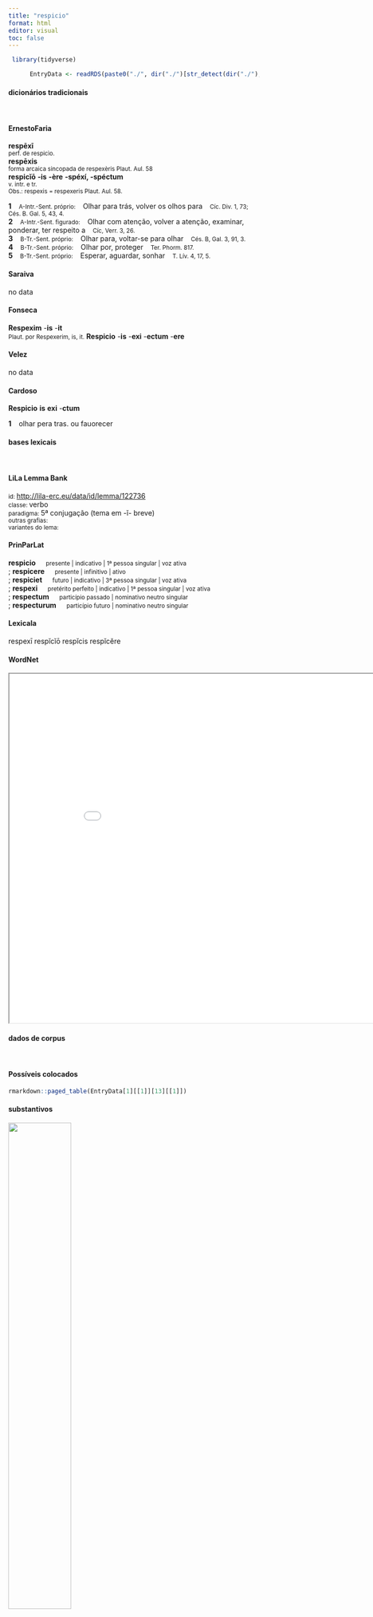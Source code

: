 ```yaml
---
title: "respicio"
format: html
editor: visual
toc: false
---
```



```r
 library(tidyverse) 

      EntryData <- readRDS(paste0("./", dir("./")[str_detect(dir("./"), "_xx114-101-115-112-105-99-105-111xx_.rds")]))

```


#### dicionários tradicionais

&emsp;




::: panel-tabset

#### ErnestoFaria

<b>respēxī</b> <br> <small>perf. de respicìo.</small> <br> <small></small> 
 <b>respēxis</b> <br> <small>forma arcaica sincopada de respexèris Plaut. Aul. 58</small> <br> <small></small> 
 <b>respicĭō</b> <b>-is</b> <b>-ère</b> <b>-spéxí, -spéctum</b> <br> <small>v. intr. e tr.</small> <br> <small>Obs.: respexis = respexeris Plaut. Aul. 58.</small>   <p> <b>1</b> &ensp; <small>A-Intr.-Sent. próprio:</small> &ensp; Olhar para trás, volver os olhos para &ensp; <small>Cíc. Div. 1, 73; Cés. B. Gal. 5, 43, 4.</small> <br> <b>2</b> &ensp; <small>A-Intr.-Sent. figurado:</small> &ensp; Olhar com atenção, volver a atenção, examinar, ponderar, ter respeito a &ensp; <small>Cíc, Verr. 3, 26.</small> <br> <b>3</b> &ensp; <small>B-Tr.-Sent. próprio:</small> &ensp; Olhar para, voltar-se para olhar &ensp; <small>Cés. B, Gal. 3, 91, 3.</small> <br> <b>4</b> &ensp; <small>B-Tr.-Sent. próprio:</small> &ensp; Olhar por, proteger &ensp; <small>Ter. Phorm. 817.</small> <br> <b>5</b> &ensp; <small>B-Tr.-Sent. próprio:</small> &ensp; Esperar, aguardar, sonhar &ensp; <small>T. Lív. 4, 17, 5.</small> </p>




#### Saraiva

no data




#### Fonseca

<b>Respexim</b> -<b>is</b> -<b>it</b> <br> <small>Plaut. por Respexerim, is, it.</small> 
 <b>Respicio</b> -<b>is</b> -<b>exi</b> -<b>ectum</b> -<b>ere</b>




#### Velez

no data




#### Cardoso

<b>Respicio</b> <b>is</b> <b>exi</b> -<b>ctum</b>   <p> <b>1</b> &ensp; olhar pera tras. ou fauorecer </p>


:::



#### bases lexicais

&emsp;






::: panel-tabset

#### LiLa Lemma Bank

<small> id: </small> <a href=' http://lila-erc.eu/data/id/lemma/122736 ' target="_blank"> http://lila-erc.eu/data/id/lemma/122736 </a> <br>
<small> classe: </small> verbo    <br>
<small> paradigma: </small> 5ª conjugação (tema em -ĭ- breve) <br>
<small> outras grafias: </small>  <br>
<small> variantes do lema: </small>  <br>





#### PrinParLat

<b> respicio </b>&emsp;<small> presente | indicativo | 1ª pessoa singular | voz ativa </small><br>
; <b> respicere </b>&emsp;<small> presente | infinitivo | ativo </small><br>
; <b> respiciet </b>&emsp;<small> futuro | indicativo | 3ª pessoa singular | voz ativa </small><br>
; <b> respexi </b>&emsp;<small> pretérito perfeito | indicativo | 1ª pessoa singular | voz ativa </small><br>
; <b> respectum </b>&emsp;<small> particípio passado | nominativo neutro singular </small><br>
; <b> respecturum </b>&emsp;<small> particípio futuro | nominativo neutro singular </small><br>





#### Lexicala

respexī 
 respĭcĭō 
 respĭcis 
 respĭcĕre




#### WordNet

<iframe width='900' height='700' src='Media/Tree__xx114-101-115-112-105-99-105-111xx__sem_type_lexemes_pt.html'>

</iframe>


:::



#### dados de corpus

&emsp;




::: panel-tabset

#### Possíveis colocados

```r

rmarkdown::paged_table(EntryData[1][[1]][13][[1]])

```


#### substantivos

![](./Media/wordcloud__xx114-101-115-112-105-99-105-111xx__BY_collocate_scoreSUBST.webp){width=50% fig-alt='This chart plots collocate by scoreSUBST, for the headword respicio here are all the values plotted: collocate: ad; scoreSUBST: 0. collocate: qui; scoreSUBST: 0'}




#### adjetivos

![](./Media/wordcloud__xx114-101-115-112-105-99-105-111xx__BY_collocate_scoreADJ.webp){width=50% fig-alt='This chart plots collocate by scoreADJ, for the headword respicio here are all the values plotted: collocate: ad; scoreADJ: 0. collocate: qui; scoreADJ: 0'}




#### verbos

![](./Media/wordcloud__xx114-101-115-112-105-99-105-111xx__BY_collocate_scoreVERBO.webp){width=50% fig-alt='This chart plots collocate by scoreVERBO, for the headword respicio here are all the values plotted: collocate: ad; scoreVERBO: 0. collocate: qui; scoreVERBO: 0'}




#### advérbios

![](./Media/wordcloud__xx114-101-115-112-105-99-105-111xx__BY_collocate_scoreADV.webp){width=50% fig-alt='This chart plots collocate by scoreADV, for the headword respicio here are all the values plotted: collocate: ad; scoreADV: 0. collocate: qui; scoreADV: 0'}




#### preposições e conjunções

![](./Media/wordcloud__xx114-101-115-112-105-99-105-111xx__BY_collocate_scoreFUNC.webp){width=50% fig-alt='This chart plots collocate by scoreFUNC, for the headword respicio here are all the values plotted: collocate: ad; scoreFUNC: 20. collocate: qui; scoreFUNC: 0'}


:::



::: panel-tabset

#### ExemplosTraduzidos

<p> <b>respice</b> ad matrem decet <br> <small> Sen.Ag.52 <br> Olha para tua mãe: é lícito. <small> [JDD] </small> </small> </p>
; <p> <b>respice</b> fratres meos quibus saluis fas tibi non est accusare fortunam <br> <small> Sen.Helv.18.1 <br> Olha para os meus irmãos: estando eles a salvo, não te é lícito acusar a sorte. <small> [JDD] </small> </small> </p>





#### Frequência por autor

![](./Media/barchart__xx114-101-115-112-105-99-105-111xx__lemma_BY_author_Frequencies.webp){width=50% fig-alt='This charts plots the frequency of lemma by author_Frequencies. The Seneca subcorpus registers the highest normalized frequency, with the value of 4.29 and an absolute frequency of 23. The Horatius subcorpus follows, with a normalized frequency of 1.78 and an absolute frequency of 2. the subcorpus with the least normalized frequency is Ovidius with the normalized value of 0 and an absolute freqeuncy of 0. here are all the values: subcorpus: Caesar ; normalized frequency: 1 ; absolute frequency: 0.377672029609487. subcorpus: Cicero ; normalized frequency: 4 ; absolute frequency: 0.24918392265331. subcorpus: Horatius ; normalized frequency: 2 ; absolute frequency: 1.77604120415594. subcorpus: Ovidius ; normalized frequency: 0 ; absolute frequency: 0. subcorpus: Phaedrus ; normalized frequency: 1 ; absolute frequency: 1.5181417944436. subcorpus: Sallustius ; normalized frequency: 0 ; absolute frequency: 0. subcorpus: Seneca ; normalized frequency: 23 ; absolute frequency: 4.29256639480413. subcorpus: Suetonius ; normalized frequency: 0 ; absolute frequency: 0. subcorpus: Tacitus ; normalized frequency: 0 ; absolute frequency: 0. subcorpus: Vergilius ; normalized frequency: 0 ; absolute frequency: 0. subcorpus: Hieronymus ; normalized frequency: 0 ; absolute frequency: 0'}




#### Frequência por gênero

![](./Media/barchart__xx114-101-115-112-105-99-105-111xx__lemma_BY_genre_Frequencies.webp){width=50% fig-alt='This charts plots the frequency of lemma by genre_Frequencies. The Poesia.trágica subcorpus registers the highest normalized frequency, with the value of 6.08 and an absolute frequency of 7. The Prosa.filosófica subcorpus follows, with a normalized frequency of 2.64 and an absolute frequency of 16. the subcorpus with the least normalized frequency is Poesia.épica with the normalized value of 0 and an absolute freqeuncy of 0. here are all the values: subcorpus: Prosa.histórica ; normalized frequency: 1 ; absolute frequency: 0.243433384454344. subcorpus: Prosa.filosófica ; normalized frequency: 16 ; absolute frequency: 2.63587090822227. subcorpus: Prosa.oratória ; normalized frequency: 2 ; absolute frequency: 0.192025193705414. subcorpus: Prosa.epistolográfica ; normalized frequency: 2 ; absolute frequency: 0.529955748694984. subcorpus: Poesia.lírica ; normalized frequency: 2 ; absolute frequency: 1.68251030537562. subcorpus: Poesia.didática ; normalized frequency: 1 ; absolute frequency: 0.848248367121893. subcorpus: Poesia.trágica ; normalized frequency: 7 ; absolute frequency: 6.08061153578874. subcorpus: Poesia.épica ; normalized frequency: 0 ; absolute frequency: 0. subcorpus: Prosa.ficcional ; normalized frequency: 0 ; absolute frequency: 0'}




#### Frequência por século

![](./Media/barchart__xx114-101-115-112-105-99-105-111xx__lemma_BY_period_Frequencies.webp){width=50% fig-alt='This charts plots the frequency of lemma by period_Frequencies. The I.d.C. subcorpus registers the highest normalized frequency, with the value of 3.67 and an absolute frequency of 24. The I.a.C. subcorpus follows, with a normalized frequency of 0.33 and an absolute frequency of 7. the subcorpus with the least normalized frequency is II.d.C. with the normalized value of 0 and an absolute freqeuncy of 0. here are all the values: subcorpus: I.a.C. ; normalized frequency: 7 ; absolute frequency: 0.3258087037468. subcorpus: I.d.C. ; normalized frequency: 24 ; absolute frequency: 3.67140890316659. subcorpus: II.d.C. ; normalized frequency: 0 ; absolute frequency: 0. subcorpus: IV.d.C. ; normalized frequency: 0 ; absolute frequency: 0'}


:::


